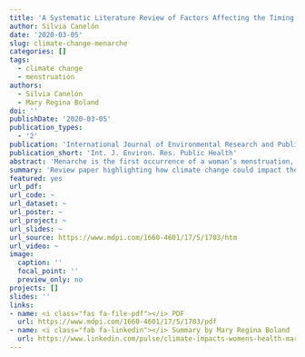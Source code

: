 ```yaml
---
title: 'A Systematic Literature Review of Factors Affecting the Timing of Menarche: The Potential for Climate Change to Impact Women’s Health'
author: Silvia Canelón
date: '2020-03-05'
slug: climate-change-menarche
categories: []
tags:
  - climate change
  - menstruation
authors:
  - Silvia Canelón
  - Mary Regina Boland
doi: ''
publishDate: '2020-03-05'
publication_types:
  - '2'
publication: 'International Journal of Environmental Research and Public Health'
publication_short: 'Int. J. Environ. Res. Public Health'
abstract: 'Menarche is the first occurrence of a woman’s menstruation, an event that symbolizes reproductive capacity and the transition from childhood into womanhood. The global average age for menarche is 12 years and this has been declining in recent years. Many factors that affect the timing menarche in girls could be affected by climate change. A systematic literature review was performed regarding the timing of menarche and four publication databases were interrogated: EMBASE, SCOPUS, PubMed, and Cochrane Reviews. Themes were identified from 112 articles and related to environmental causes of perturbations in menarche (either early or late), disease causes and consequences of perturbations, and social causes and consequences. Research from climatology was incorporated to describe how climate change events, including increased hurricanes, avalanches/mudslides/landslides, and extreme weather events could alter the age of menarche by disrupting food availability or via increased toxin/pollutant release. Overall, our review revealed that these perturbations in the timing of menarche are likely to increase the disease burden for women in four key areas: mental health, fertility-related conditions, cardiovascular disease, and bone health. In summary, the climate does have the potential to impact women’s health through perturbation in the timing of menarche and this, in turn, will affect women’s risk of disease in future.'
summary: 'Review paper highlighting how climate change could impact the timing of first menstruation and increase the burden of disease.'
featured: yes
url_pdf:
url_code: ~
url_dataset: ~
url_poster: ~
url_project: ~
url_slides: ~
url_source: https://www.mdpi.com/1660-4601/17/5/1703/htm
url_video: ~
image:
  caption: ''
  focal_point: ''
  preview_only: no
projects: []
slides: ''
links:
- name: <i class="fas fa-file-pdf"></i> PDF
  url: https://www.mdpi.com/1660-4601/17/5/1703/pdf
- name: <i class="fab fa-linkedin"></i> Summary by Mary Regina Boland
  url: https://www.linkedin.com/pulse/climate-impacts-womens-health-mary-regina-boland/?trackingId=zbL7SUeKQRqQyDUg0KNVEA%3D%3D
---
```

